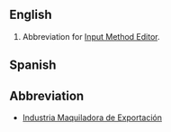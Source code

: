 ==English==
#Abbreviation for [[Input Method Editor]].

==Spanish==
==Abbreviation==

*[[Industria Maquiladora de Exportación]]